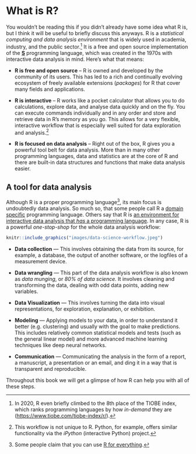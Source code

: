 # What is R? {#what-is-r .unnumbered}

You wouldn't be reading this if you didn't already have some idea what R is, but I think
it will be useful to briefly discuss this anyways. R is a *statistical computing and data
analysis environment* that is widely used in academia, industry, and the public
sector.[^what-is-r-1] It is a free and open source implementation of the
[**S**](https://en.wikipedia.org/wiki/S_(programming_language)) programming language,
which was created in the 1970s with interactive data analysis in mind. Here's what that
means:

[^what-is-r-1]: In 2020, R even briefly climbed to the 8th place of the TIOBE index, which
    ranks programming languages by how *in-demand* they are
    (<https://www.tiobe.com/tiobe-index/r/>).

-   **R is free and open source** -- R is owned and developed by the community of its
    users. This has led to a rich and continually evolving ecosystem of freely available
    extensions (*packages*) for R that cover many fields and applications.

-   **R is interactive** -- R works like a pocket calculator that allows you to do
    calculations, explore data, and analyse data quickly and on the fly. You can execute
    commands individually and in any order and store and retrieve data in R's memory as
    you go. This allows for a very flexible, interactive workflow that is especially well
    suited for data exploration and analysis.[^what-is-r-2]

-   **R is focused on data analysis** -- Right out of the box, R gives you a powerful tool
    belt for data analysis. More than in many other programming languages, data and
    statistics are at the core of R and there are built-in data structures and functions
    that make data analysis easier.

[^what-is-r-2]: This workflow is not unique to R. Python, for example, offers similar
    functionality via the *iPython* (interactive Python) project.

## A tool for data analysis {.unnumbered}

Although R is a proper programming language[^what-is-r-3], its main focus is undoubtedly
data analysis. So much so, that some people call R a [domain
specific](https://en.wikipedia.org/wiki/Domain-specific_language) programming language.
Others say that R is [an environment for interactive data analysis that *has* a
programming language](https://youtu.be/6S9r_YbqHy8). In any case, R is a powerful
*one-stop-shop* for the whole data analysis workflow:

[^what-is-r-3]: Some people claim that you can use [R for
    everything](https://youtu.be/m6nUdoP6894).

```r
knitr::include_graphics("images/data-science-workflow.jpeg")
```

-   **Data collection** --- This involves obtaining the data from its source, for example,
    a database, the output of another software, or the logfiles of a measurement device.

-   **Data wrangling** --- This part of the data analysis workflow is also known as *data
    munging*, or *80% of data science.* It involves cleaning and transforming the data,
    dealing with odd data points, adding new variables.

-   **Data Visualization** --- This involves turning the data into visual representations,
    for exploration, explanation, or exhibition.

-   **Modeling** --- Applying models to your data, in order to understand it better (e.g.
    clustering) and usually with the goal to make predictions. This includes relatively
    common statistical models and tests (such as the general linear model) and more
    advanced machine learning techniques like deep neural networks.

-   **Communication** --- Communicating the analysis in the form of a report, a
    manuscript, a presentation or an email, and ding it in a way that is transparent and
    reproducible.

Throughout this book we will get a glimpse of how R can help you with all of these steps.
